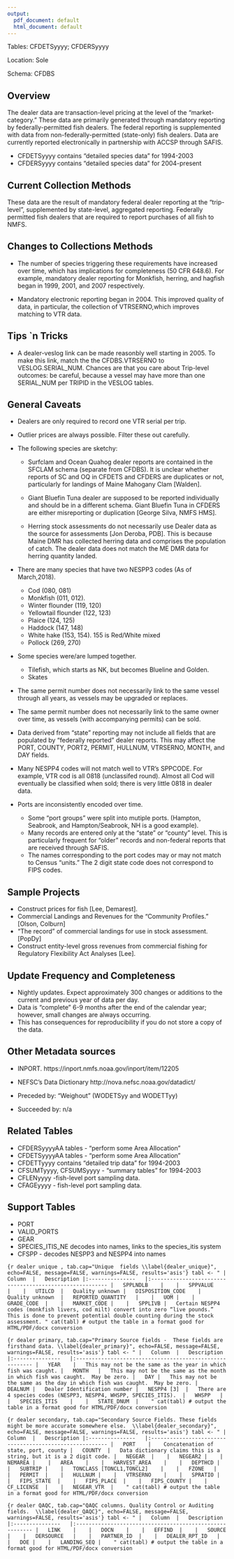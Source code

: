 ```yaml
---
output:
  pdf_document: default
  html_document: default
---
```

Tables: CFDETSyyyy; CFDERSyyyy 

Location: Sole

Schema: CFDBS

## Overview
The dealer data are transaction-level pricing at the level of the “market-category.”  These data are primarily generated through mandatory reporting by federally-permitted fish dealers.  The federal reporting is supplemented with data from non-federally-permitted (state-only) fish dealers.  Data are currently reported electronically in partnership with ACCSP through SAFIS.

+ CFDETSyyyy contains “detailed species data” for 1994-2003
+ CFDERSyyyy contains “detailed species data” for 2004-present
        
        
## Current Collection Methods
These data are the result of mandatory federal dealer reporting at the “trip-level”, supplemented by state-level, aggregated reporting.  Federally permitted fish dealers that are required to report purchases of all fish to NMFS.

## Changes to Collections Methods
+ The number of species triggering these requirements have increased over time, which has implications for completeness (50 CFR 648.6). For example, mandatory dealer reporting for Monkfish, herring, and hagfish began in 1999, 2001, and 2007 respectively.

+ Mandatory electronic reporting began in 2004. This improved quality of data, in particular, the collection of VTRSERNO,which improves matching to VTR data.        

## Tips `n Tricks
+ A dealer-veslog link can be made reasonbly well starting in 2005.  To make this link, match the the CFDBS.VTRSERNO to VESLOG.SERIAL_NUM.  Chances are that you care about Trip-level outcomes: be careful, because a vessel may have more than one SERIAL_NUM per TRIPID in the VESLOG tables.

## General Caveats
* Dealers are only required to record one VTR serial per trip.  

* Outlier prices are always possible.  Filter these out carefully.

* The following species are sketchy:

    + Surfclam and Ocean Quahog dealer reports are contained in the SFCLAM schema (separate from CFDBS).  It is unclear whether reports of SC and OQ in CFDETS and CFDERS are duplicates or not, particularly for landings of Maine Mahogany Clam [Walden].

    + Giant Bluefin Tuna dealer are supposed to be reported individually and should be in a different schema.  Giant Bluefin Tuna in CFDERS are either misreporting or duplication [George Silva, NMFS HMS].

    + Herring stock assessments do not necessarily use Dealer data as the source for assessments [Jon Deroba, PDB].  This is because Maine DMR has collected herring data and comprises the population of catch. The dealer data does not match the ME DMR data for herring quantity landed.

* There are many species that have two NESPP3 codes (As of March,2018). 
    + Cod (080, 081) 
    + Monkfish (011, 012).  
    + Winter flounder (119, 120)
    + Yellowtail flounder (122, 123)
    + Plaice (124, 125)
    + Haddock (147, 148)
    + White hake (153, 154).  155 is Red/White mixed
    + Pollock (269, 270)

* Some species were/are lumped together. 
    +  Tilefish, which starts as NK, but becomes Blueline and Golden. 
    +  Skates
    
* The same permit number does not necessarily link to the same vessel through all years, as vessels may be upgraded or replaces. 

* The same permit number does not necessarily link to the same owner over time, as vessels (with accompanying permits) can be sold.

* Data derived from “state” reporting may not include all fields that are populated by “federally reported” dealer reports.  This may affect the PORT, COUNTY, PORT2, PERMIT, HULLNUM, VTRSERNO, MONTH, and DAY fields.

*  Many NESPP4 codes will not match well to VTR’s SPPCODE. For example, VTR cod is all 0818 (unclassifed round). Almost all Cod will eventually be classified when sold; there is very little 0818 in dealer data.

* Ports are inconsistently encoded over time. 
    + Some “port groups” were split into mutiple ports.  (Hampton, Seabrook, and Hampton/Seabrook, NH is a good example).
    + Many records are entered only at the “state” or “county” level.  This is particularly frequent for “older” records and non-federal reports that are received through SAFIS.
    + The names corresponding to the port codes may or may not match to Census “units.”  The 2 digit state code does not correspond to FIPS codes.  

## Sample Projects
+ Construct prices for fish [Lee, Demarest].
+ Commercial Landings and Revenues for the “Community Profiles.” [Olson, Colburn]
+ “The record” of commercial landings for use in stock assessment. [PopDy]
+ Construct entity-level gross revenues from commercial fishing for Regulatory Flexibility Act Analyses [Lee].  

## Update Frequency and Completeness
+ Nightly updates. Expect approximately 300 changes or additions to the current and previous year of data per day.
+ Data is “complete” 6-9 months after the end of the calendar year; however, small changes are always occurring.
+ This has consequences for reproducibility if you do not store a copy of the data.


## Other Metadata sources
+ INPORT.  https://inport.nmfs.noaa.gov/inport/item/12205
+ NEFSC's Data Dictionary  http://nova.nefsc.noaa.gov/datadict/

+ Preceded by: “Weighout” (WODETSyy and WODETTyy)
+ Succeeded by: n/a

## Related Tables
+ CFDERSyyyyAA tables - “perform some Area Allocation”
+ CFDETSyyyyAA tables - “perform some Area Allocation”
+ CFDETTyyyy contains “detailed trip data”  for 1994-2003
+ CFSUMTyyyy, CFSUMSyyyy - “summary tables” for 1994-2003
+ CFLENyyyy -fish-level port sampling data.
+ CFAGEyyyy - fish-level port sampling data.

## Support Tables
+ PORT
+ VALID_PORTS
+ GEAR
+ SPECIES_ITIS_NE  decodes into names, links to the species_itis system
+ CFSPP - decodes NESPP3 and NESPP4 into names


```{r dealer unique , tab.cap="Unique  fields \\label{dealer_unique}", echo=FALSE, message=FALSE, warnings=FALSE, results='asis'}
tabl <- "
|	Column	|	Description
|:---------------	|:--------------------------------------------------------
|	SPPLNDLB	|	
|	SPPVALUE	|	
|	UTILCD	|	Quality unknown
|	DISPOSITION_CODE	|	Quality unknown 
|	REPORTED_QUANTITY	|	
|	UOM	|	
|	GRADE_CODE	|	
|	MARKET_CODE	|	
|	SPPLIVB	|	Certain NESPP4 codes (monkfish livers, cod milt) convert into zero “live pounds.”  This is done to prevent potential double counting during the stock assessment.
"
cat(tabl) # output the table in a format good for HTML/PDF/docx conversion
```

```{r dealer primary, tab.cap="Primary Source fields -  These fields are firsthand data. \\label{dealer_primary}", echo=FALSE, message=FALSE, warnings=FALSE, results='asis'}
tabl <- "
|	Column	|	Description
|:---------------	|:--------------------------------------------------------
|	YEAR	|	This may not be the same as the year in which fish was caught.
|	MONTH	|	This may not be the same as the month in which fish was caught.  May be zero.
|	DAY	|	This may not be the same as the day in which fish was caught.  May be zero.
|	DEALNUM	|	Dealer Identification number
|	NESPP4 [3]	|	There are 4 species codes (NESPP3, NESPP4, WHSPP, SPECIES_ITIS). 
|	WHSPP	|	
|	SPECIES_ITIS	|	
|	STATE_DNUM	|	
"
cat(tabl) # output the table in a format good for HTML/PDF/docx conversion
```

```{r dealer secondary, tab.cap="Secondary Source Fields. These fields might be more accurate somewhere else.  \\label{dealer_secondary}", echo=FALSE, message=FALSE, warnings=FALSE, results='asis'}
tabl <- "
|	Column	|	Description
|:---------------	|:--------------------------------------------------------
|	PORT	|	 Concatenation of state, port, county
|	COUNTY	|	Data dictionary claims this is a string, but it is a 2 digit code.
|	NEGEAR	|	
|	NEGEAR2	|	
|	NEMAREA	|	
|	AREA	|	
|	HARVEST_AREA	|	
|	DEPTHCD	|	
|	SUBTRIP	|	
|	TONCLASS [TONCL1,TONCL2]	|	
|	FZONE	|	
|	PERMIT	|	
|	HULLNUM	|	
|	VTRSERNO	|	
|	SPRATIO	|	
|	FIPS_STATE	|	
|	FIPS_PLACE	|	
|	FIPS_COUNTY	|	
|	CF_LICENSE	|	
|	NEGEAR_VTR	|	
"
cat(tabl) # output the table in a format good for HTML/PDF/docx conversion
```

```{r dealer QAQC, tab.cap="QAQC columns. Quality Control or Auditing fields.  \\label{dealer_QAQC}", echo=FALSE, message=FALSE, warnings=FALSE, results='asis'}
tabl <- "
|	Column	|	Description
|:---------------	|:--------------------------------------------------------
|	LINK	|	
|	DOCN	|	
|	EFFIND	|	
|	SOURCE	|	
|	DERSOURCE	|	
|	PARTNER_ID	|	
|	DEALER_RPT_ID	|	
|	DOE	|	
|	LANDING_SEQ	|	
"
cat(tabl) # output the table in a format good for HTML/PDF/docx conversion
```

